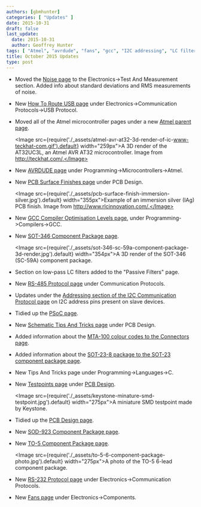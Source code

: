 ```yaml
---
authors: [gbmhunter]
categories: [ "Updates" ]
date: 2015-10-31
draft: false
last_update:
  date: 2015-10-31
  author: Geoffrey Hunter
tags: [ "Atmel", "avrdude", "fans", "gcc", "I2C addressing", "LC filters", "MTA-100", "noise", "PCBs", "PSoC", "RMS", "RS-232", "RS-485", "SOD-923", "SOT-23-8", "SOT-346", "surface finish", "tests", "test points", "TO-5", "USB" ] 
title: October 2015 Updates
type: post
---
```


* Moved the [Noise page](/electronics/circuit-design/electrical-noise/) to the Electronics->Test And Measurement section. Added info about standard deviations and RMS measurements of noise.

* New [How To Route USB page](/electronics/communication-protocols/usb-protocol/how-to-route-usb-tracks) under Electronics->Communication Protocols->USB Protocol.

* Moved all of the Atmel microcontroller pages under a new [Atmel parent page](/programming/microcontrollers/atmel).  

    <Image src={require('./_assets/atmel-avr-at32-3d-render-of-ic-www-teckhat-com.gif').default} width="259px">A 3D render of the AT32UC3L, an Atmel AVR AT32 microcontroller. Image from http://teckhat.com/.</Image>  

* New [AVRDUDE page](/programming/microcontrollers/atmel/avrdude) under Programming->Microcontrollers->Atmel.

* New [PCB Surface Finishes page](/pcb-design/pcb-surface-finishes) under PCB Design.  

    <Image src={require('./_assets/pcb-surface-finish-immersion-silver.jpg').default} width="355px">Example of an immersion silver (IAg) PCB finish. Image from http://www.rlcinnovation.com/.</Image>  

* New [GCC Compiler Optimisation Levels page](/programming/compilers/gcc/gcc-compiler-optimisation-levels), under Programming->Compilers->GCC.

* New [SOT-346 Component Package page](/pcb-design/component-packages/sot-346-component-package).  

    <Image src={require('./_assets/sot-346-sc-59a-component-package-3d-render.jpg').default} width="354px">A 3D render of the SOT-346 (SC-59A) component package.</Image>  

* Section on low-pass LC filters added to the "Passive Filters" page.

* New [RS-485 Protocol page](/electronics/communication-protocols/rs-485-protocol) under Communication Protocols.

* Updates under the [Addressing section of the I2C Communication Protocol page](/electronics/communication-protocols/i2c-communication-protocol/) on I2C address pins present on slave devices.

* Tidied up the [PSoC page](/programming/microcontrollers/psoc).

* New [Schematic Tips And Tricks page](/pcb-design/schematic-tips-and-tricks) under PCB Design.

* Added information about the [MTA-100 colour codes to the Connectors page](/electronics/components/connectors/#mtacst-100-connectors).

* Added information about the [SOT-23-8 package to the SOT-23 component package page](/pcb-design/component-packages/sot-23-component-package).

* New Tips And Tricks page under Programming->Languages->C.

* New [Testpoints page](/pcb-design/testpoints) under [PCB Design](/pcb-design).  

    <Image src={require('./_assets/keystone-minature-smd-testpoint.jpg').default} width="275px">A miniature SMD testpoint made by Keystone.</Image>  

* Tidied up the [PCB Design page](/pcb-design).

* New [SOD-923 Component Package page](/pcb-design/component-packages/sod-923-component-package).

* New [TO-5 Component Package page](/pcb-design/component-packages/to-5-component-package).  

    <Image src={require('./_assets/to-5-6-component-package-photo.jpg').default} width="275px">A photo of the TO-5 6-lead component package.</Image>  

* New [RS-232 Protocol page](/electronics/communication-protocols/rs-232-protocol) under Electronics->Communication Protocols.

* New [Fans page](/electronics/components/fans) under Electronics->Components.
